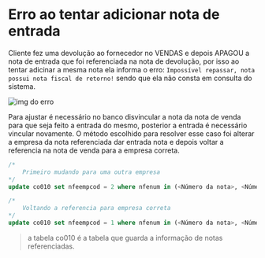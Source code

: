 # Erro ao tentar adicionar nota de entrada

Cliente fez uma devolução ao fornecedor no VENDAS e depois APAGOU a 
nota de entrada que foi referenciada na nota de devolução, por isso
ao tentar adicinar a mesma nota ela informa o erro: `Impossível repassar, nota possui nota fiscal de retorno!`
sendo que ela não consta em consulta do sistema.

![img do erro](../../../../static/img/entrada_possui_retorno.png)

Para ajustar é necessário no banco disvincular a nota da nota de venda para que 
seja feito a entrada do mesmo, posterior a entrada é necessário vincular novamente.
O método escolhido para resolver esse caso foi alterar a empresa da nota referenciada
dar entrada nota e depois voltar a referencia na nota de venda para a empresa correta.

```sql
/* 
    Primeiro mudando para uma outra empresa
*/
update co010 set nfeempcod = 2 where nfenum in (<Número da nota>, <Número da nota 2>...);

/* 
    Voltando a referencia para empresa correta
*/
update co010 set nfeempcod = 1 where nfenum in (<Número da nota>, <Número da nota 2>...);
```
> a tabela co010 é a tabela que guarda a informação de notas referenciadas.